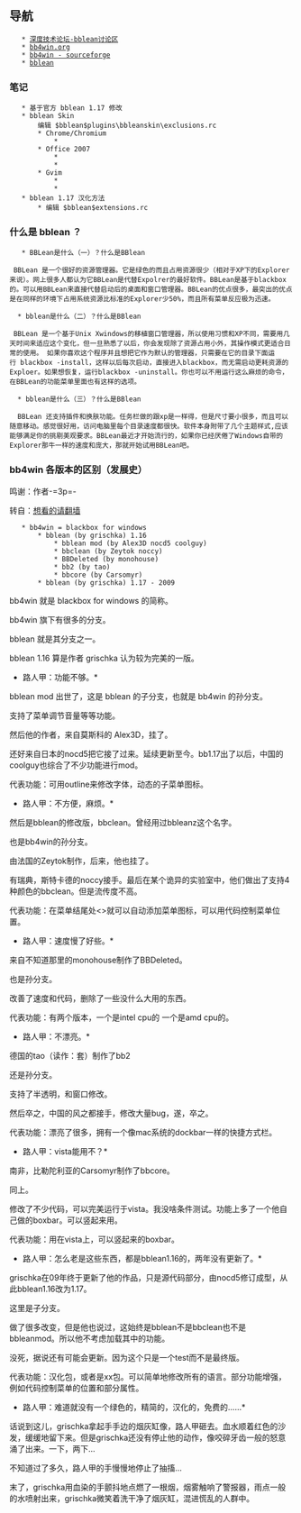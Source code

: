﻿== 导航 ==

    * [http://bbs.deepin.org/forum-382-1.html 深度技术论坛-bblean讨论区]
    * [http://www.bb4win.org bb4win.org]
    * [http://bb4win.sourceforge.net/ bb4win - sourceforge]
    * [http://bb4win.sourceforge.net/bblean/ bblean]

=== 笔记 ===

    * 基于官方 bblean 1.17 修改
    * bblean Skin
        编辑 $bblean$plugins\bbleanskin\exclusions.rc
        * Chrome/Chromium
            * {{{chrome.exe:Chrome_WidgetWin_0}}}
        * Office 2007
            * {{{wwlib.dll:OpusApp}}}
            * {{{wwlib.dll:_WwB}}}
        * Gvim
            * {{{gvim.exe:VIM_MESSAGES}}}
            * {{{gvim.exe:Vim}}}
    * bblean 1.17 汉化方法
        * 编辑 $bblean$extensions.rc

=== 什么是 bblean ？ ===

    * BBLean是什么（一）？什么是BBlean

  BBLean 是一个很好的资源管理器。它是绿色的而且占用资源很少（相对于XP下的Explorer来说）。网上很多人都认为它BBLean是代替Expolrer的最好软件。BBLean是基于blackbox的。可以用BBLean来直接代替启动后的桌面和窗口管理器。BBLean的优点很多，最突出的优点是在同样的环境下占用系统资源比标准的Explorer少50%，而且所有菜单反应极为迅速。

   * bblean是什么（二）？什么是BBlean

  BBLean 是一个基于Unix Xwindows的移植窗口管理器，所以使用习惯和XP不同，需要用几天时间来适应这个变化，但一旦熟悉了以后，你会发现除了资源占用小外，其操作模式更适合日常的使用。 如果你喜欢这个程序并且想把它作为默认的管理器，只需要在它的目录下面运行 blackbox -install，这样以后每次启动，直接进入blackbox，而无需启动更耗资源的Exploer。如果想恢复，运行blackbox -uninstall。你也可以不用运行这么麻烦的命令，在BBLean的功能菜单里面也有这样的选项。

   * bblean是什么（三）？什么是BBlean

   BBLean 还支持插件和换肤功能。任务栏做的跟xp是一样得，但是尺寸要小很多，而且可以随意移动。感觉很好用，访问电脑里每个目录速度都很快。软件本身附带了几个主题样式,应该能够满足你的挑剔美观要求。BBLean最近才开始流行的，如果你已经厌倦了Windows自带的Explorer那牛一样的速度和庞大，那就开始试用BBLean吧。

=== bb4win 各版本的区别（发展史） ===

鸣谢：作者-=3p=-

转自：[http://sites.google.com/site/yinsuoqiudao/home/wo-zai-chen-si/bb4win-ge-ban-ben-de-qu-bie 想看的请翻墙]

    * bb4win = blackbox for windows
        * bblean (by grischka) 1.16
            * bblean mod (by Alex3D nocd5 coolguy)
            * bbclean (by Zeytok noccy)
            * BBDeleted (by monohouse)
            * bb2 (by tao)
            * bbcore (by Carsomyr)
        * bblean (by grischka) 1.17 - 2009

bb4win 就是 blackbox for windows 的简称。

bb4win 旗下有很多的分支。

bblean 就是其分支之一。

bblean 1.16 算是作者 grischka 认为较为完美的一版。

*路人甲：功能不够。*

bblean mod 出世了，这是 bblean 的子分支，也就是 bb4win 的孙分支。

支持了菜单调节音量等等功能。

然后他的作者，来自莫斯科的 Alex3D，挂了。

还好来自日本的nocd5把它接了过来。延续更新至今。bb1.17出了以后，中国的coolguy也综合了不少功能进行mod。

代表功能：可用outline来修改字体，动态的子菜单图标。

*路人甲：不方便，麻烦。*

然后是bblean的修改版，bbclean。曾经用过bbleanz这个名字。

也是bb4win的孙分支。

由法国的Zeytok制作，后来，他也挂了。

有瑞典，斯特卡德的noccy接手。最后在某个诡异的实验室中，他们做出了支持4种颜色的bbclean。但是流传度不高。

代表功能：在菜单结尾处<{{{*}}}>就可以自动添加菜单图标，可以用代码控制菜单位置。

*路人甲：速度慢了好些。*

来自不知道那里的monohouse制作了BBDeleted。

也是孙分支。

改善了速度和代码，删除了一些没什么大用的东西。

代表功能：有两个版本，一个是intel cpu的 一个是amd cpu的。

*路人甲：不漂亮。*

德国的tao（读作：套）制作了bb2

还是孙分支。

支持了半透明，和窗口修改。

然后卒之，中国的风之都接手，修改大量bug，遂，卒之。

代表功能：漂亮了很多，拥有一个像mac系统的dockbar一样的快捷方式栏。

*路人甲：vista能用不？*

南非，比勒陀利亚的Carsomyr制作了bbcore。

同上。

修改了不少代码，可以完美运行于vista。我没啥条件测试。功能上多了一个他自己做的boxbar。可以竖起来用。

代表功能：用在vista上，可以竖起来的boxbar。

*路人甲：怎么老是这些东西，都是bblean1.16的，两年没有更新了。*

grischka在09年终于更新了他的作品，只是源代码部分，由nocd5修订成型，从此bblean1.16改为1.17。

这里是子分支。

做了很多改变，但是他也说过，这始终是bblean不是bbclean也不是bbleanmod。所以他不考虑加载其中的功能。

没死，据说还有可能会更新。因为这个只是一个test而不是最终版。

代表功能：汉化包，或者是xx包。可以简单地修改所有的语言。部分功能增强，例如代码控制菜单的位置和部分属性。

*路人甲：难道就没有一个绿色的，精简的，汉化的，免费的......*

话说到这儿，grischka拿起手手边的烟灰缸像，路人甲砸去。血水顺着红色的沙发，缓缓地留下来。但是grischka还没有停止他的动作，像咬碎牙齿一般的怒意涌了出来。一下，两下...

不知道过了多久，路人甲的手慢慢地停止了抽搐...

末了，grischka用血染的手颤抖地点燃了一根烟，烟雾触响了警报器，雨点一般的水喷射出来，grischka微笑着洗干净了烟灰缸，混进慌乱的人群中。

